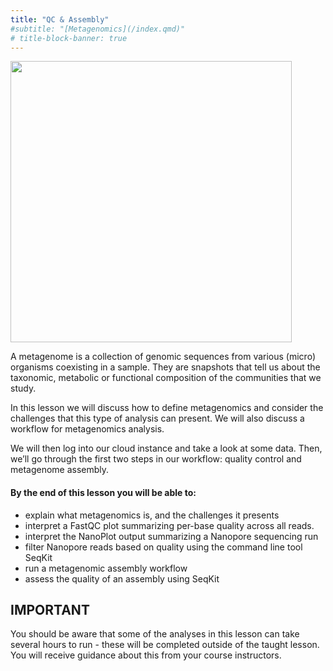 ```yaml
---
title: "QC & Assembly"
#subtitle: "[Metagenomics](/index.qmd)"
# title-block-banner: true
---
```


![](/images/03_short_analysis_flowchart_short_asm.png){fig-align="center" width="450" fig-alt="Analysis flow diagram that shows the steps:  Sequence reads, Quality control and assembly."}

A metagenome is a collection of genomic sequences from various (micro) organisms coexisting in a sample. They are snapshots that tell us about the taxonomic, metabolic or functional composition of the communities that we study.

In this lesson we will discuss how to define metagenomics and consider the challenges that this type of analysis can present. We will also discuss a workflow for metagenomics analysis.

We will then log into our cloud instance and take a look at some data. Then, we'll go through the first two steps in our workflow: quality control and metagenome assembly.

#### By the end of this lesson you will be able to:

-   explain what metagenomics is, and the challenges it presents
-   interpret a FastQC plot summarizing per-base quality across all reads.
-   interpret the NanoPlot output summarizing a Nanopore sequencing run
-   filter Nanopore reads based on quality using the command line tool SeqKit
-   run a metagenomic assembly workflow
-   assess the quality of an assembly using SeqKit

::: callout-important
## IMPORTANT

You should be aware that some of the analyses in this lesson can take several hours to run - these will be completed outside of the taught lesson. You will receive guidance about this from your course instructors.
:::
